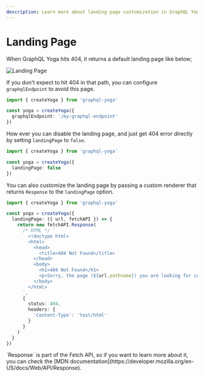 ```yaml
---
description: Learn more about landing page customization in GraphQL Yoga
---
```


# Landing Page

When GraphQL Yoga hits 404, it returns a default landing page like below;

![Landing Page](/img/landing-page.png)

If you don't expect to hit 404 in that path, you can configure `graphqlEndpoint` to avoid this page.

```ts
import { createYoga } from 'graphql-yoga'

const yoga = createYoga({
  graphqlEndpoint: '/my-graphql-endpoint'
})
```

How ever you can disable the landing page, and just get 404 error directly by setting `landingPage`
to `false`.

```ts
import { createYoga } from 'graphql-yoga'

const yoga = createYoga({
  landingPage: false
})
```

You can also customize the landing page by passing a custom renderer that returns `Response` to the
`landingPage` option.

```ts
import { createYoga } from 'graphql-yoga'

const yoga = createYoga({
  landingPage: ({ url, fetchAPI }) => {
    return new fetchAPI.Response(
      /* HTML */ `
        <!doctype html>
        <html>
          <head>
            <title>404 Not Found</title>
          </head>
          <body>
            <h1>404 Not Found</h1>
            <p>Sorry, the page (${url.pathname}) you are looking for could not be found.</p>
          </body>
        </html>
      `,
      {
        status: 404,
        headers: {
          'Content-Type': 'text/html'
        }
      }
    )
  }
})
```

<Callout>
  `Response` is part of the Fetch API, so if you want to learn more about it, you can check the [MDN
  documentation](https://developer.mozilla.org/en-US/docs/Web/API/Response).
</Callout>
